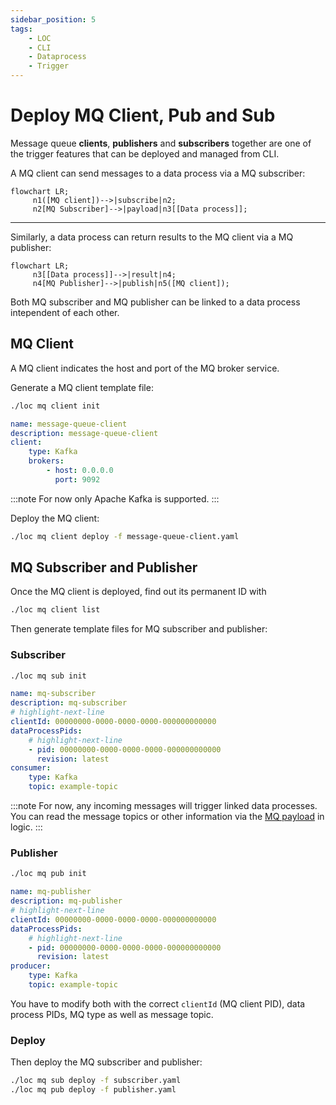 ```yaml
---
sidebar_position: 5
tags:
    - LOC
    - CLI
    - Dataprocess
    - Trigger
---
```


# Deploy MQ Client, Pub and Sub

Message queue **clients**, **publishers** and **subscribers** together are one of the trigger features that can be deployed and managed from CLI.

A MQ client can send messages to a data process via a MQ subscriber:

```mermaid
flowchart LR;
     n1([MQ client])-->|subscribe|n2;
     n2[MQ Subscriber]-->|payload|n3[[Data process]];
```

---

Similarly, a data process can return results to the MQ client via a MQ publisher:

```mermaid
flowchart LR;
     n3[[Data process]]-->|result|n4;
     n4[MQ Publisher]-->|publish|n5([MQ client]);
```

Both MQ subscriber and MQ publisher can be linked to a data process intependent of each other.

## MQ Client

A MQ client indicates the host and port of the MQ broker service.

Generate a MQ client template file:

```bash
./loc mq client init
```

```yaml title="message-queue-client.yaml" showLineNumbers
name: message-queue-client
description: message-queue-client
client:
    type: Kafka
    brokers:
        - host: 0.0.0.0
          port: 9092
```

:::note
For now only Apache Kafka is supported.
:::

Deploy the MQ client:

```bash
./loc mq client deploy -f message-queue-client.yaml
```

## MQ Subscriber and Publisher

Once the MQ client is deployed, find out its permanent ID with

```bash
./loc mq client list
```

Then generate template files for MQ subscriber and publisher:

### Subscriber

```bash
./loc mq sub init
```

```yaml title="subscriber.yaml" showLineNumbers
name: mq-subscriber
description: mq-subscriber
# highlight-next-line
clientId: 00000000-0000-0000-0000-000000000000
dataProcessPids:
    # highlight-next-line
    - pid: 00000000-0000-0000-0000-000000000000
      revision: latest
consumer:
    type: Kafka
    topic: example-topic
```

:::note
For now, any incoming messages will trigger linked data processes. You can read the message topics or other information via the [MQ payload](/legacy/0.6/sdk-reference/payload#message-queue-payload) in logic.
:::

### Publisher

```bash
./loc mq pub init
```

```yaml title="publisher.yaml" showLineNumbers
name: mq-publisher
description: mq-publisher
# highlight-next-line
clientId: 00000000-0000-0000-0000-000000000000
dataProcessPids:
    # highlight-next-line
    - pid: 00000000-0000-0000-0000-000000000000
      revision: latest
producer:
    type: Kafka
    topic: example-topic
```

You have to modify both with the correct `clientId` (MQ client PID), data process PIDs, MQ type as well as message topic.

### Deploy

Then deploy the MQ subscriber and publisher:

```bash
./loc mq sub deploy -f subscriber.yaml
./loc mq pub deploy -f publisher.yaml
```
